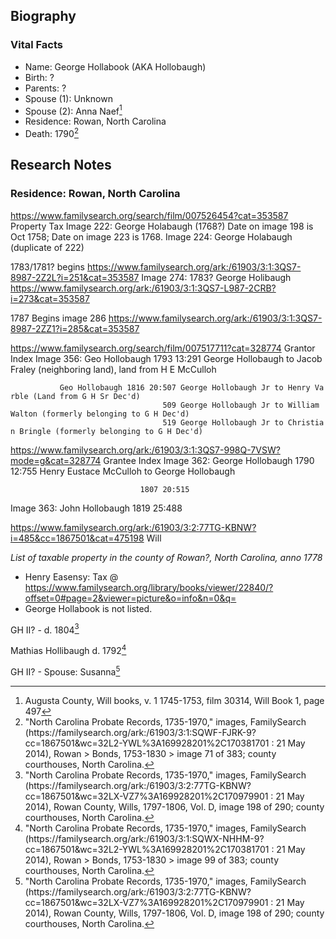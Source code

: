 == Biography ==

=== Vital Facts ===
* Name:  George Hollabook (AKA Hollobaugh)
* Birth:  ?
* Parents: ? 
* Spouse (1):  Unknown
* Spouse (2):  Anna Naef<ref>Augusta County, Will books, v. 1 1745-1753, film 30314, Will Book 1, page 497</ref>
* Residence: Rowan, North Carolina
* Death: 1790<ref>"North Carolina Probate Records, 1735-1970," images, FamilySearch (https://familysearch.org/ark:/61903/3:1:SQWF-FJRK-9?cc=1867501&wc=32L2-YWL%3A169928201%2C170381701 : 21 May 2014), Rowan > Bonds, 1753-1830 > image 71 of 383; county courthouses, North Carolina.</ref>

== Research Notes ==
=== Residence:  Rowan, North Carolina ===
https://www.familysearch.org/search/film/007526454?cat=353587 Property Tax
Image 222:  George Holabaugh (1768?)  Date on image 198 is Oct 1758; Date on image 223 is 1768.
Image 224:  George Holabaugh (duplicate of 222)

1783/1781? begins https://www.familysearch.org/ark:/61903/3:1:3QS7-8987-2Z2L?i=251&cat=353587
Image 274: 1783? George Holibaugh https://www.familysearch.org/ark:/61903/3:1:3QS7-L987-2CRB?i=273&cat=353587

1787 Begins image 286 https://www.familysearch.org/ark:/61903/3:1:3QS7-8987-2ZZ1?i=285&cat=353587


https://www.familysearch.org/search/film/007517711?cat=328774 Grantor Index
Image 356:  Geo Hollobaugh 1793 13:291 George Hollobaugh to Jacob Fraley (neighboring land), land from H E McCulloh
            Geo Hollobaugh 1816 20:507 George Hollobaugh Jr to Henry Varble (Land from G H Sr Dec'd)
                                   509 George Hollobaugh Jr to William Walton (formerly belonging to G H Dec'd)
                                   519 George Hollobaugh Jr to Christian Bringle (formerly belonging to G H Dec'd)

https://www.familysearch.org/ark:/61903/3:1:3QS7-998Q-7VSW?mode=g&cat=328774 Grantee Index
Image 362:  George Hollobaugh 1790 12:755  Henry Eustace McCulloh to George Hollobaugh
                              1807 20:515 
Image 363:  John Hollobaugh   1819 25:488

https://www.familysearch.org/ark:/61903/3:2:77TG-KBNW?i=485&cc=1867501&cat=475198 Will

''List of taxable property in the county of Rowan?, North Carolina, anno 1778''
* Henry Easensy:  Tax @ https://www.familysearch.org/library/books/viewer/22840/?offset=0#page=2&viewer=picture&o=info&n=0&q=
* George Hollabook is not listed.

GH II? - d. 1804<ref>"North Carolina Probate Records, 1735-1970," images, FamilySearch (https://familysearch.org/ark:/61903/3:2:77TG-KBNW?cc=1867501&wc=32LX-VZ7%3A169928201%2C170979901 : 21 May 2014), Rowan County, Wills, 1797-1806, Vol. D, image 198 of 290; county courthouses, North Carolina.</ref>

Mathias Hollibaugh d. 1792<ref>"North Carolina Probate Records, 1735-1970," images, FamilySearch (https://familysearch.org/ark:/61903/3:1:SQWX-NHHM-9?cc=1867501&wc=32L2-YWL%3A169928201%2C170381701 : 21 May 2014), Rowan > Bonds, 1753-1830 > image 99 of 383; county courthouses, North Carolina.</ref>

GH II? - Spouse:  Susanna<ref>"North Carolina Probate Records, 1735-1970," images, FamilySearch (https://familysearch.org/ark:/61903/3:2:77TG-KBNW?cc=1867501&wc=32LX-VZ7%3A169928201%2C170979901 : 21 May 2014), Rowan County, Wills, 1797-1806, Vol. D, image 198 of 290; county courthouses, North Carolina.</ref>
